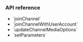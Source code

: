 
<PlatformWrapper platform="react-native">

### API reference

- <Link to="{{global.API_REF_RN_ROOT}}/class_irtcengine.html#api_irtcengine_joinchannel2">`joinChannel`</Link>
- <Link to="{{global.API_REF_RN_ROOT}}/class_irtcengine.html#api_irtcengine_joinchannelwithuseraccount2">`joinChannelWithUserAccount`</Link>
- <Link to="{{global.API_REF_RN_ROOT}}/class_irtcengine.html#api_irtcengine_updatechannelmediaoptions">`updateChannelMediaOptions`</Link>
- <Link to="{{global.API_REF_RN_ROOT}}/class_irtcengine.html#api_irtcengine_setparameters">`setParameters`</Link>

</PlatformWrapper>